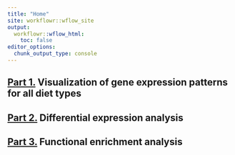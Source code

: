 ---
title: "Home"
site: workflowr::wflow_site
output:
  workflowr::wflow_html:
    toc: false
editor_options:
  chunk_output_type: console
---

## [**Part 1.**](Part1_Data_Visualization.html)   Visualization of gene expression patterns for all diet types

## [**Part 2.**](Part2_Differential_Expression) Differential expression analysis  

## [**Part 3.**](Part3_Enrichment_Analysis) Functional enrichment analysis

